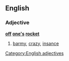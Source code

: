 ==English==

===Adjective===
'''[[off]] [[one's]] [[rocket]]'''

# [[barmy]], [[crazy]], [[insance]]

[[Category:English adjectives]]